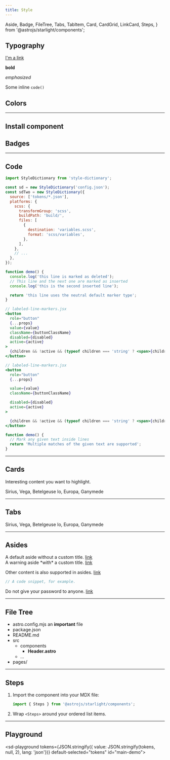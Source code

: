 ```yaml
---
title: Style
---
```


  Aside,
  Badge,
  FileTree,
  Tabs,
  TabItem,
  Card,
  CardGrid,
  LinkCard,
  Steps,
} from '@astrojs/starlight/components';


## Typography

[I'm a link](#)

__bold__

*emphasized*

Some inline `code()`


## Colors

<sd-colors></sd-colors>

---

## Install component

<sd-install></sd-install>


## Badges

<Badge text="Tip" variant="tip" size="large" />
<Badge text="Caution" variant="caution" size="large" />
<Badge text="Note" variant="note" size="large" />
<Badge text="Success" variant="success" size='large' />
<Badge text="Danger" variant="danger" size='large' />
<Badge text="Default" variant="default" size='large' />


---

## Code

```js title="build-tokens.js"
import StyleDictionary from 'style-dictionary';

const sd = new StyleDictionary('config.json');
const sdTwo = new StyleDictionary({
  source: ['tokens/*.json'],
  platforms: {
    scss: {
      transformGroup: 'scss',
      buildPath: 'build/',
      files: [
        {
          destination: 'variables.scss',
          format: 'scss/variables',
        },
      ],
    },
    // ...
  },
});
```

```js title="line-markers.js" del={2} ins={3-4} {6}
function demo() {
  console.log('this line is marked as deleted');
  // This line and the next one are marked as inserted
  console.log('this is the second inserted line');

  return 'this line uses the neutral default marker type';
}
```

```jsx {"1":5} del={"2":7-8} ins={"3":10-12}
// labeled-line-markers.jsx
<button
  role="button"
  {...props}
  value={value}
  className={buttonClassName}
  disabled={disabled}
  active={active}
>
  {children && !active && (typeof children === 'string' ? <span>{children}</span> : children)}
</button>
```

```jsx {"1. Provide the value prop here:":5-6} del={"2. Remove the disabled and active states:":8-10} ins={"3. Add this to render the children inside the button:":12-15}
// labeled-line-markers.jsx
<button
  role="button"
  {...props}

  value={value}
  className={buttonClassName}

  disabled={disabled}
  active={active}
>

  {children && !active && (typeof children === 'string' ? <span>{children}</span> : children)}
</button>
```

```js "given text"
function demo() {
  // Mark any given text inside lines
  return 'Multiple matches of the given text are supported';
}
```

---

## Cards

<LinkCard
  title="Customizing Starlight"
  description="Learn how to make your Starlight site your own with custom styles, fonts, and more."
  href="/reference/api/"
/>

<CardGrid>
  <LinkCard title="Authoring Markdown" href="/reference/api/" />
  <LinkCard title="Components" href="/reference/api/" />
</CardGrid>

<Card title="Check this out">Interesting content you want to highlight.</Card>

<CardGrid>
  <Card title="Stars" icon="star">
    Sirius, Vega, Betelgeuse
  </Card>
  <Card title="Moons" icon="moon">
    Io, Europa, Ganymede
  </Card>
</CardGrid>

---

## Tabs

<Tabs>
  <TabItem label="Stars" icon="star">
    Sirius, Vega, Betelgeuse
  </TabItem>
  <TabItem label="Moons" icon="moon">
    Io, Europa, Ganymede
  </TabItem>
</Tabs>

---

## Asides

<Aside>A default aside without a custom title. <a href="#">link</a></Aside>

<Aside type="caution" title="Watch out!">
  A warning aside *with* a custom title.
   <a href="#">link</a>
</Aside>

<Aside type="tip">

Other content is also supported in asides.
 <a href="#">link</a>

```js
// A code snippet, for example.
```

</Aside>

<Aside type="danger">Do not give your password to anyone. <a href="#">link</a></Aside>

---

## File Tree

<FileTree>

- astro.config.mjs an **important** file
- package.json
- README.md
- src
  - components
    - **Header.astro**
  - …
- pages/

</FileTree>

---

## Steps

<Steps>

1. Import the component into your MDX file:

   ```js
   import { Steps } from '@astrojs/starlight/components';
   ```

2. Wrap `<Steps>` around your ordered list items.

</Steps>

---

## Playground

<sd-playground tokens={JSON.stringify({ value: JSON.stringify(tokens, null, 2), lang: 'json'})} default-selected="tokens" id="main-demo">

  <div style="height: 100%" slot="monaco-editor"></div>
</sd-playground>
